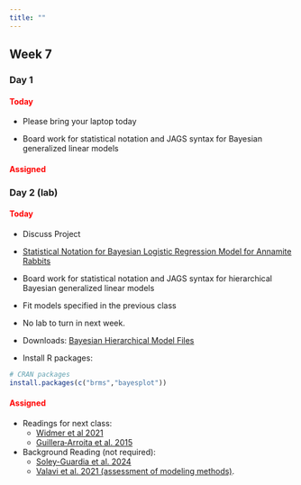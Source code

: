 ```yaml
---
title: ""
---
```


## Week 7

### Day 1

#### [Today]{style="color:red;"}

-   Please bring your laptop today

-   Board work for statistical notation and JAGS syntax for Bayesian generalized linear models

#### [Assigned]{style="color:red;"}
 
 
### Day 2 (lab)

#### [Today]{style="color:red;"}

-   Discuss Project

- <a href="/classfiles/hbayes/Bayesian non hierarchical model.pdf">Statistical Notation for Bayesian Logistic Regression Model for Annamite Rabbits</a>

-   Board work for statistical notation and JAGS syntax for hierarchical Bayesian generalized linear models

-   Fit models specified in the previous class

-   No lab to turn in next week.

-   Downloads: <a href="/classfiles/hbayes/Bayesian.Hierarchical.Model.zip">Bayesian Hierarchical Model Files</a>


-   Install R packages:

```r
# CRAN packages
install.packages(c("brms","bayesplot"))
```


#### [Assigned]{style="color:red;"}

-   Readings for next class:
    -   <a href="/readings/Widmer et al 2021.pdf">Widmer et al 2021</a>
    -   <a href="/readings/Guillera‐Arroita et al. 2015.pdf">Guillera‐Arroita et al. 2015</a>

- Background Reading (not required):
  - <a href="/readings/Soley-Guardia et al. 2024.pdf">Soley-Guardia et al. 2024</a>
  - <a href="/readings/Valavi et al. 2021.pdf"> Valavi et al. 2021 (assessment of modeling methods)</a>.



